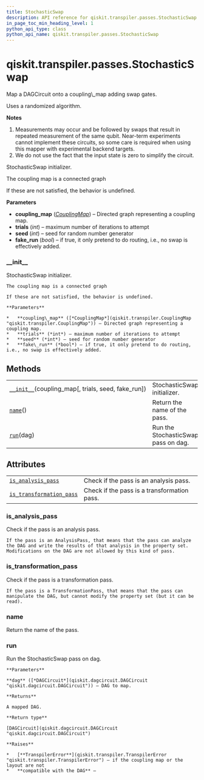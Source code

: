 ```yaml
---
title: StochasticSwap
description: API reference for qiskit.transpiler.passes.StochasticSwap
in_page_toc_min_heading_level: 1
python_api_type: class
python_api_name: qiskit.transpiler.passes.StochasticSwap
---
```


# qiskit.transpiler.passes.StochasticSwap

<Class id="qiskit.transpiler.passes.StochasticSwap" isDedicatedPage={true} github="https://github.com/qiskit/qiskit/tree/stable/0.18/qiskit/transpiler/passes/routing/stochastic_swap.py" signature="StochasticSwap(*args, **kwargs)">
  Map a DAGCircuit onto a coupling\_map adding swap gates.

  Uses a randomized algorithm.

  **Notes**

  1.  Measurements may occur and be followed by swaps that result in repeated measurement of the same qubit. Near-term experiments cannot implement these circuits, so some care is required when using this mapper with experimental backend targets.
  2.  We do not use the fact that the input state is zero to simplify the circuit.

  StochasticSwap initializer.

  The coupling map is a connected graph

  If these are not satisfied, the behavior is undefined.

  **Parameters**

  *   **coupling\_map** ([*CouplingMap*](qiskit.transpiler.CouplingMap "qiskit.transpiler.CouplingMap")) – Directed graph representing a coupling map.
  *   **trials** (*int*) – maximum number of iterations to attempt
  *   **seed** (*int*) – seed for random number generator
  *   **fake\_run** (*bool*) – if true, it only pretend to do routing, i.e., no swap is effectively added.

  ### \_\_init\_\_

  <Function id="qiskit.transpiler.passes.StochasticSwap.__init__" signature="__init__(coupling_map, trials=20, seed=None, fake_run=False)">
    StochasticSwap initializer.

    The coupling map is a connected graph

    If these are not satisfied, the behavior is undefined.

    **Parameters**

    *   **coupling\_map** ([*CouplingMap*](qiskit.transpiler.CouplingMap "qiskit.transpiler.CouplingMap")) – Directed graph representing a coupling map.
    *   **trials** (*int*) – maximum number of iterations to attempt
    *   **seed** (*int*) – seed for random number generator
    *   **fake\_run** (*bool*) – if true, it only pretend to do routing, i.e., no swap is effectively added.
  </Function>

  ## Methods

  |                                                                                                                                                               |                                     |
  | ------------------------------------------------------------------------------------------------------------------------------------------------------------- | ----------------------------------- |
  | [`__init__`](#qiskit.transpiler.passes.StochasticSwap.__init__ "qiskit.transpiler.passes.StochasticSwap.__init__")(coupling\_map\[, trials, seed, fake\_run]) | StochasticSwap initializer.         |
  | [`name`](#qiskit.transpiler.passes.StochasticSwap.name "qiskit.transpiler.passes.StochasticSwap.name")()                                                      | Return the name of the pass.        |
  | [`run`](#qiskit.transpiler.passes.StochasticSwap.run "qiskit.transpiler.passes.StochasticSwap.run")(dag)                                                      | Run the StochasticSwap pass on dag. |

  ## Attributes

  |                                                                                                                                                              |                                             |
  | ------------------------------------------------------------------------------------------------------------------------------------------------------------ | ------------------------------------------- |
  | [`is_analysis_pass`](#qiskit.transpiler.passes.StochasticSwap.is_analysis_pass "qiskit.transpiler.passes.StochasticSwap.is_analysis_pass")                   | Check if the pass is an analysis pass.      |
  | [`is_transformation_pass`](#qiskit.transpiler.passes.StochasticSwap.is_transformation_pass "qiskit.transpiler.passes.StochasticSwap.is_transformation_pass") | Check if the pass is a transformation pass. |

  ### is\_analysis\_pass

  <Function id="qiskit.transpiler.passes.StochasticSwap.is_analysis_pass" signature="property is_analysis_pass">
    Check if the pass is an analysis pass.

    If the pass is an AnalysisPass, that means that the pass can analyze the DAG and write the results of that analysis in the property set. Modifications on the DAG are not allowed by this kind of pass.
  </Function>

  ### is\_transformation\_pass

  <Function id="qiskit.transpiler.passes.StochasticSwap.is_transformation_pass" signature="property is_transformation_pass">
    Check if the pass is a transformation pass.

    If the pass is a TransformationPass, that means that the pass can manipulate the DAG, but cannot modify the property set (but it can be read).
  </Function>

  ### name

  <Function id="qiskit.transpiler.passes.StochasticSwap.name" signature="name()">
    Return the name of the pass.
  </Function>

  ### run

  <Function id="qiskit.transpiler.passes.StochasticSwap.run" signature="run(dag)">
    Run the StochasticSwap pass on dag.

    **Parameters**

    **dag** ([*DAGCircuit*](qiskit.dagcircuit.DAGCircuit "qiskit.dagcircuit.DAGCircuit")) – DAG to map.

    **Returns**

    A mapped DAG.

    **Return type**

    [DAGCircuit](qiskit.dagcircuit.DAGCircuit "qiskit.dagcircuit.DAGCircuit")

    **Raises**

    *   [**TranspilerError**](qiskit.transpiler.TranspilerError "qiskit.transpiler.TranspilerError") – if the coupling map or the layout are not
    *   **compatible with the DAG** –
  </Function>
</Class>

